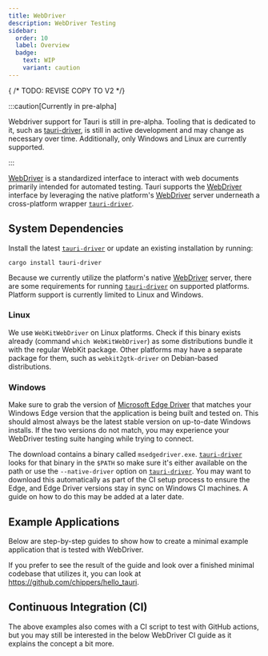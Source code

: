 ```yaml
---
title: WebDriver
description: WebDriver Testing
sidebar:
  order: 10
  label: Overview
  badge:
    text: WIP
    variant: caution
---
```


{ /* TODO: REVISE COPY TO V2 */}

:::caution[Currently in pre-alpha]

Webdriver support for Tauri is still in pre-alpha. Tooling that is dedicated to it, such as [tauri-driver], is still in
active development and may change as necessary over time. Additionally, only Windows and Linux are currently supported.

:::

[WebDriver] is a standardized interface to interact with web documents primarily intended for automated testing.
Tauri supports the [WebDriver] interface by leveraging the native platform's [WebDriver] server underneath a
cross-platform wrapper [`tauri-driver`].

## System Dependencies

Install the latest [`tauri-driver`] or update an existing installation by running:

```shell
cargo install tauri-driver
```

Because we currently utilize the platform's native [WebDriver] server, there are some requirements for running
[`tauri-driver`] on supported platforms. Platform support is currently limited to Linux and Windows.

### Linux

We use `WebKitWebDriver` on Linux platforms. Check if this binary exists already (command `which WebKitWebDriver`) as
some distributions bundle it with the regular WebKit package. Other platforms may have a separate package for them, such
as `webkit2gtk-driver` on Debian-based distributions.

### Windows

Make sure to grab the version of [Microsoft Edge Driver] that matches your Windows Edge version that the application is
being built and tested on. This should almost always be the latest stable version on up-to-date Windows installs. If the
two versions do not match, you may experience your WebDriver testing suite hanging while trying to connect.

The download contains a binary called `msedgedriver.exe`. [`tauri-driver`] looks for that binary in the `$PATH` so make
sure it's either available on the path or use the `--native-driver` option on [`tauri-driver`]. You may want to download this automatically as part of the CI setup process to ensure the Edge, and Edge Driver versions
stay in sync on Windows CI machines. A guide on how to do this may be added at a later date.

## Example Applications

Below are step-by-step guides to show how to create a minimal example application that
is tested with WebDriver.

If you prefer to see the result of the guide and look over a finished minimal codebase that utilizes it, you
can look at https://github.com/chippers/hello_tauri.


<CardGrid>
	<LinkCard title="Setup" href="/guide/develop/Tests/webdriver/example/" />
	<LinkCard title="Selenium" href="/guide/develop/Tests/webdriver/example/selenium" />
	<LinkCard
				title="WebdriverIO"
				href="/guide/develop/Tests/webdriver/example/webdriverio"
			/>
</CardGrid>

## Continuous Integration (CI)

The above examples also comes with a CI script to test with GitHub actions, but you may still be interested in the below WebDriver CI guide as it explains the concept a bit more.

<LinkCard title="Continuous Integration (CI)" href="/guide/develop/Tests/webdriver/ci" />

[webdriver]: https://www.w3.org/TR/webdriver/
[`tauri-driver`]: https://crates.io/crates/tauri-driver
[tauri-driver]: https://crates.io/crates/tauri-driver
[microsoft edge driver]: https://developer.microsoft.com/en-us/microsoft-edge/tools/webdriver/

